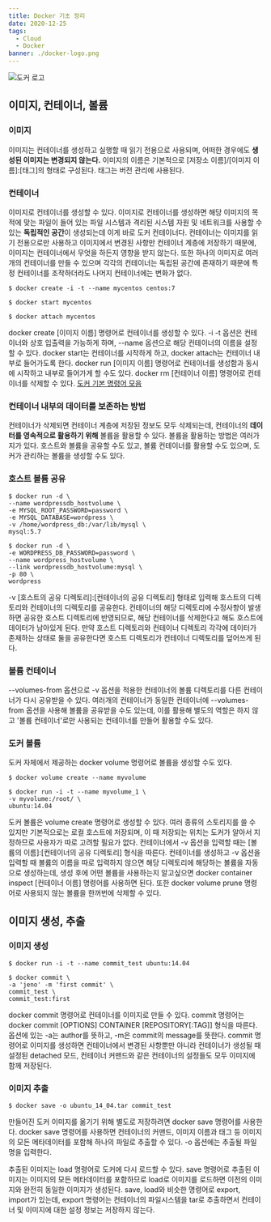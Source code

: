 ```yaml
---
title: Docker 기초 정리
date: 2020-12-25
tags:
  - Cloud
  - Docker
banner: ./docker-logo.png
---
```


![도커 로고](./docker-logo.png)

## 이미지, 컨테이너, 볼륨

### 이미지

이미지는 컨테이너를 생성하고 실행할 때 읽기 전용으로 사용되며, 어떠한 경우에도 **생성된 이미지는 변경되지 않는다.** 이미지의 이름은 기본적으로 [저장소 이름]/[이미지 이름]:[태그]의 형태로 구성된다. 태그는 버전 관리에 사용된다.

### 컨테이너

이미지로 컨테이너를 생성할 수 있다. 이미지로 컨테이너를 생성하면 해당 이미지의 목적에 맞는 파일이 들어 있는 파일 시스템과 격리된 시스템 자원 및 네트워크를 사용할 수 있는 **독립적인 공간**이 생성되는데 이게 바로 도커 컨테이너다. 컨테이너는 이미지를 읽기 전용으로만 사용하고 이미지에서 변경된 사항만 컨테이너 계층에 저장하기 때문에, 이미지는 컨테이너에서 무엇을 하든지 영향을 받지 않는다. 또한 하나의 이미지로 여러개의 컨테이너를 만들 수 있으며 각각의 컨테이너는 독립된 공간에 존재하기 때문에 특정 컨테이너를 조작하더라도 나머지 컨테이너에는 변화가 없다.

```
$ docker create -i -t --name mycentos centos:7

$ docker start mycentos

$ docker attach mycentos
```

docker create [이미지 이름] 명령어로 컨테이너를 생성할 수 있다. -i -t 옵션은 컨테이너와 상호 입출력을 가능하게 하며, --name 옵션으로 해당 컨테이너의 이름을 설정할 수 있다. docker start는 컨테이너를 시작하게 하고, docker attach는 컨테이너 내부로 들어가도록 한다. docker run [이미지 이름] 명령어로 컨테이너를 생성함과 동시에 시작하고 내부로 들어가게 할 수도 있다. docker rm [컨테이너 이름] 명령어로 컨테이너를 삭제할 수 있다. [도커 기본 명령어 모음](https://velog.io/@wlsdud2194/-Docker-%EB%8F%84%EC%BB%A4-%EA%B8%B0%EB%B3%B8-%EB%AA%85%EB%A0%B9%EC%96%B4-%EB%AA%A8%EC%9D%8C)

### 컨테이너 내부의 데이터를 보존하는 방법

컨테이너가 삭제되면 컨테이너 계층에 저장된 정보도 모두 삭제되는데, 컨테이너의 **데이터를 영속적으로 활용하기 위해** 볼륨을 활용할 수 있다. 볼륨을 활용하는 방법은 여러가지가 있다. 호스트와 볼륨을 공유할 수도 있고, 볼륨 컨테이너를 활용할 수도 있으며, 도커가 관리하는 볼륨을 생성할 수도 있다.

### 호스트 볼륨 공유

```
$ docker run -d \
--name wordpressdb_hostvolume \
-e MYSQL_ROOT_PASSWORD=password \
-e MYSQL_DATABASE=wordpress \
-v /home/wordpress_db:/var/lib/mysql \
mysql:5.7

$ docker run -d \
-e WORDPRESS_DB_PASSWORD=password \
--name wordpress_hostvolume \
--link wordpressdb_hostvolume:mysql \
-p 80 \
wordpress
```

-v [호스트의 공유 디렉토리]:[컨테이너의 공유 디렉토리] 형태로 입력해 호스트의 디렉토리와 컨테이너의 디렉토리를 공유한다. 컨테이너의 해당 디렉토리에 수정사항이 발생하면 공유한 호스트 디렉토리에 반영되므로, 해당 컨테이너를 삭제한다고 해도 호스트에 데이터가 남아있게 된다. 만약 호스트 디렉토리와 컨테이너 디렉토리 각각에 데이터가 존재하는 상태로 둘을 공유한다면 호스트 디렉토리가 컨테이너 디렉토리를 덮어쓰게 된다.

### 볼륨 컨테이너

--volumes-from 옵션으로 -v 옵션을 적용한 컨테이너의 볼륨 디렉토리를 다른 컨테이너가 다시 공유받을 수 있다. 여러개의 컨테이너가 동일한 컨테이너에 --volumes-from 옵션을 사용해 볼륨을 공유받을 수도 있는데, 이를 활용해 별도의 역할은 하지 않고 '볼륨 컨테이너'로만 사용되는 컨테이너를 만들어 활용할 수도 있다.

### 도커 볼륨

도커 자체에서 제공하는 docker volume 명령어로 볼륨을 생성할 수도 있다.

```
$ docker volume create --name myvolume

$ docker run -i -t --name myvolume_1 \
-v myvolume:/root/ \
ubuntu:14.04
```

도커 볼륨은 volume create 명령어로 생성할 수 있다. 여러 종류의 스토리지를 쓸 수 있지만 기본적으로는 로컬 호스트에 저장되며, 이 때 저장되는 위치는 도커가 알아서 지정하므로 사용자가 따로 고려할 필요가 없다. 컨테이너에서 -v 옵션을 입력할 때는 [볼륨의 이름]:[컨테이너의 공유 디렉토리] 형식을 따른다. 컨테이너를 생성하고 -v 옵션을 입력할 때 볼륨의 이름을 따로 입력하지 않으면 해당 디렉토리에 해당하는 볼륨을 자동으로 생성하는데, 생성 후에 어떤 볼륨을 사용하는지 알고싶으면 docker container inspect [컨테이너 이름] 명령어를 사용하면 된다. 또한 docker volume prune 명령어로 사용되지 않는 볼륨을 한꺼번에 삭제할 수 있다.

## 이미지 생성, 추출

### 이미지 생성

```
$ docker run -i -t --name commit_test ubuntu:14.04

$ docker commit \
-a 'jeno' -m 'first commit' \
commit_test \
commit_test:first
```

docker commit 명령어로 컨테이너를 이미지로 만들 수 있다. commit 명령어는 docker commit [OPTIONS] CONTAINER [REPOSITORY[:TAG]] 형식을 따른다. 옵션에 있는 -a는 author를 뜻하고, -m은 commit의 message를 뜻한다. commit 명령어로 이미지를 생성하면 컨테이너에서 변경된 사항뿐만 아니라 컨테이너가 생성될 때 설정된 detached 모드, 컨테이너 커맨드와 같은 컨테이너의 설정들도 모두 이미지에 함께 저장된다.

### 이미지 추출

```
$ docker save -o ubuntu_14_04.tar commit_test
```

만들어진 도커 이미지를 옮기기 위해 별도로 저장하려면 docker save 명령어를 사용한다. docker save 명령어를 사용하면 컨테이너의 커맨드, 이미지 이름과 태그 등 이미지의 모든 메타데이터를 포함해 하나의 파일로 추출할 수 있다. -o 옵션에는 추출될 파일명을 입력한다.

추출된 이미지는 load 명령어로 도커에 다시 로드할 수 있다. save 명령어로 추출된 이미지는 이미지의 모든 메타데이터를 포함하므로 load로 이미지를 로드하면 이전의 이미지와 완전히 동일한 이미지가 생성된다. save, load와 비슷한 명령어로 export, import가 있는데, export 명령어는 컨테이너의 파일시스템을 tar로 추출하면서 컨테이너 및 이미지에 대한 설정 정보는 저장하지 않는다.